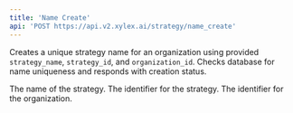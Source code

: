 ```yaml
---
title: 'Name Create'
api: 'POST https://api.v2.xylex.ai/strategy/name_create'
---
```




<Card title="Endpoint Description" icon="info" horizontal >Creates a unique strategy name for an organization using provided `strategy_name`, `strategy_id`, and `organization_id`. Checks database for name uniqueness and responds with creation status.</Card>





<ParamField query="strategy_name" type="String" required  children="This parameter represents the name of the strategy, which must be unique within the organization.">
  The name of the strategy.
</ParamField>
<ParamField query="strategy_id" type="String" required  children="This parameter is used to uniquely identify the strategy within the system.">
  The identifier for the strategy.
</ParamField>
<ParamField query="organization_id" type="String" required  children="This parameter is used to specify the organization to which the strategy belongs, ensuring the strategy name's uniqueness within this context.">
  The identifier for the organization.
</ParamField>

















